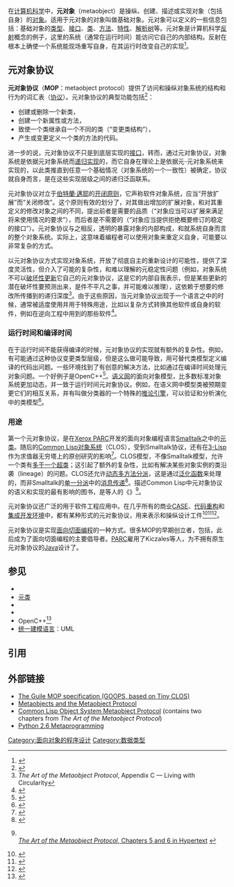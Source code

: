 {{noteTA
|G1=IT
}}
{{编程范式}}
在[[计算机科学|计算机科学]]中，'''元对象'''（metaobject）是操纵、创建、描述或实现对象（包括自身）的[[对象_(计算机科学)|对象]]。适用于元对象的对象叫做基础对象。元对象可以定义的一些信息包括：基础对象的[[类型系统|类型]]、[[接口_(计算机科学)|接口]]、[[类_(计算机科学)|类]]、[[方法_(计算机科学)|方法]]、[[特性_(计算机科学)|特性]]、[[解析树|解析树]]等。元对象是计算机科学[[反射_(计算机科学)|反射]]概念的例子，这里的系统（通常在运行时间）能访问它自己的内部结构。反射在根本上确使一个系统能现场重写自身，在其运行时改变自己的实现<ref>{{cite journal|last=Smith|first=Brian C|title=Procedural Reflection In Programming Languages|journal=MIT Technical Report|date=1982-01-01|issue=MIT-LCS-TR-272|url=http://publications.csail.mit.edu/lcs/specpub.php?id=840|access-date=16 December 2013|archive-url=https://web.archive.org/web/20151213034343/http://publications.csail.mit.edu/lcs/specpub.php?id=840|archive-date=13 December 2015}}</ref>。

== 元对象协议 ==
'''元对象协议'''（'''MOP'''：metaobject protocol）提供了访问和操纵对象系统的结构和行为的词汇表（[[协议_(面向对象编程)|协议]]）。元对象协议的典型功能包括<ref>{{cite journal|last=Foote|first=Brian|author2=Ralph Johnson|title=Reflective Facilities in Smalltalk-80|journal=Oopsla '89|pages=327–335|date=1–6 October 1989|url=http://www.laputan.org/ref89/ref89.html|access-date=16 December 2013|doi=10.1145/74877.74911|isbn=0897913337|archive-date=2021-03-24|archive-url=https://web.archive.org/web/20210324045422/http://www.laputan.org/ref89/ref89.html|dead-url=no}}</ref>：
*创建或删除一个新类，
*创建一个新属性或方法，
*致使一个类继承自一个不同的类（“变更类结构”），
*产生或变更定义一个类的方法的代码。

进一步的说，元对象协议不只是到底层实现的[[介面_(資訊科技)|接口]]，转而，通过元对象协议，对象系统是依据元对象系统而[[递归定义|递归实现]]的，而它自身在理论上是依据元-元对象系统来实现的，以此类推直到任意一个基础情况（对象系统的一个一致性{{en-link|状态 (计算机科学)|State (computer science)|状态}}）被确定，协议就自身而言，是在这些实现层级之间的递归泛函联系。

元对象协议对立于[[伯特蘭·邁耶|伯特蘭·邁耶]]的[[开闭原则|开闭原则]]，它声称软件对象系统，应当“开放扩展”而“关闭修改”。这个原则有效的划分了，对其做出增加的扩展对象，和对其重定义的修改对象之间的不同，提出前者是需要的品质（“对象应当可以扩展来满足将来使用情况的要求”），而后者是不需要的（“对象应当提供拒绝概要修订的稳定的接口”）。元对象协议与之相反，透明的暴露对象的内部构成，和就系统自身而言的整个对象系统。实际上，这意味着编程者可以使用对象来重定义自身，可能要以非常复杂的方式。

以元对象协议方式实现对象系统，开放了彻底自主的重新设计的可能性，提供了深度灵活性，但介入了可能的复杂性，和难以理解的元稳定性问题（例如，对象系统不可以[[持久性数据结构|破坏性更新]]它自己的元对象协议，这是它的内部自我表示，但是某些更新的潜在破坏性要预测出来，是件不平凡之事，并可能难以推理），这依赖于想要的修改所传播到的递归深度<ref name="AMOP text">''The Art of the Metaobject Protocol'', Appendix C — Living with Circularity</ref>。由于这些原因，当元对象协议出现于一个语言之中的时候，通常被适度使用并用于特殊用途，比如以复杂方式转换其他软件或自身的软件，例如在逆向工程中用到的那些软件<ref>{{cite book|last=Favre|first=Lilliana|title=MDA-Based Reverse Engineering of Object Oriented Code|year=2009|publisher=Springer|isbn=978-3-642-01861-9|author2=Liliana Martinez |author3=Claudia Pereira |doi=10.1007/978-3-642-01862-6_21}}</ref>。

=== 运行时间和编译时间 ===
在于运行时间不能获得编译的时候，元对象协议的实现就有额外的复杂性。例如，有可能通过这种协议变更类型层级，但是这么做可能导致，用可替代类模型定义编译的代码出问题。一些环境找到了有创意的解决方法，比如通过在编译时间处理元对象问题。一个好例子是OpenC++<ref>{{cite journal|last=Chiba|first=Shigeru|title=A Metaobject Protocol for C++|journal=Oopsla '95|pages=285–299|year=1995|url=http://citeseer.ist.psu.edu/viewdoc/summary?doi=10.1.1.15.7049|access-date=27 December 2013|doi=10.1145/217838.217868|isbn=978-0897917032|archive-date=2013-12-29|archive-url=https://web.archive.org/web/20131229045058/http://citeseer.ist.psu.edu/viewdoc/summary?doi=10.1.1.15.7049|dead-url=no}}</ref>。[[语义网|语义网]]的面向对象模型，比多数标准对象系统更加动态，并一致于运行时间元对象协议。例如，在语义网中模型类被预期变更它们的相互关系，并有叫做分类器的一个特殊的[[推理机|推论引擎]]，可以验证和分析演化中的类模型<ref>{{cite web|url=http://www.w3.org/2001/sw/BestPractices/SE/ODSD/|title=A Semantic Web Primer for Object-Oriented Software Developers|last1=Knublauch|first1=Holger|last2=Oberle|first2=Daniel|last3=Tetlow|first3=Phil|last4=Wallace|first4=Evan|publisher=[[W3C|W3C]]|date=2006-03-09|access-date=2008-07-30|archive-date=2018-01-06|archive-url=https://web.archive.org/web/20180106172902/http://www.w3.org/2001/sw/BestPractices/SE/ODSD/|dead-url=no}}</ref>。

=== 用途 ===
第一个元对象协议，是在[[Xerox_PARC|Xerox PARC]]开发的面向对象编程语言[[Smalltalk|Smalltalk]]之中的[[元类|元类]]。随后的[[Common_Lisp对象系统|Common Lisp对象系统]]（CLOS），受到Smalltalk协议，还有{{en-link|Brian Cantwell Smith||Brian C. Smith}}在[[反射_(计算机科学)|3-Lisp]]作为求值器无穷塔上的原创研究的影响<ref>{{cite book |title=The mystery of the tower revealed: A non-reflective description of the reflective tower |pages=298–307 |author1=Daniel P. Friedman |author2=Mitchell Wand |date=1988 |doi=10.1145/319838.319871 |chapter=The mystery of the tower revealed |isbn=978-0897912006 |chapter-url=https://www.semanticscholar.org/paper/54119198d387d5bca7717330b07322ff77b445db }}</ref>。CLOS模型，不像Smalltalk模型，允许一个类有[[多重继承|多于一个超类]]；这引起了额外的复杂性，比如有解决某些对象实例的类沿袭（lineage）的问题。CLOS还允许[[多分派|动态多方法分派]]，这是通过[[泛化函数|泛化函数]]来处理的，而非Smalltalk的[[单一分派|单一分派]]中的[[消息传递|消息传递]]<ref>{{cite web|title=Integrating Object-Oriented and Functional Programming|url=https://www.cip.ifi.lmu.de/~langeh/test/2004%20-%20Gabriel%20-%20CLOS%20-%20Integrating%20Object-Oriented%20and%20Functional%20Programming.pdf|access-date=7 July 2016|archive-date=2020-07-09|archive-url=https://web.archive.org/web/20200709230443/https://www.cip.ifi.lmu.de/~langeh/test/2004%20-%20Gabriel%20-%20CLOS%20-%20Integrating%20Object-Oriented%20and%20Functional%20Programming.pdf|dead-url=no}}</ref>。描述Common Lisp中元对象协议的语义和实现的最有影响的图书，是{{en-link|Gregor Kiczales}}等人的《{{en-link|元对象协议的艺术|The Art of the Metaobject Protocol}}》<ref>{{cite web|url=https://raw.githubusercontent.com/lisp-books/lisp-books/main/Art%20of%20Metaobject%20Protocol.pdf|title=The Art of the Metaobject Protocol|author={{en-link|Gregor Kiczales}}, Jim des Rivieres, {{en-link|Daniel G. Bobrow}}|year=1991|publisher=MIT Press|ISBN=0-262-61074-4|access-date=2022-03-11|archive-date=2022-02-05|archive-url=https://web.archive.org/web/20220205094725/https://raw.githubusercontent.com/lisp-books/lisp-books/main/Art%20of%20Metaobject%20Protocol.pdf}}<br />[https://clos-mop.hexstreamsoft.com/ ''The Art of the Metaobject Protocol'', Chapters 5 and 6 in Hypertext] {{Wayback|url=https://clos-mop.hexstreamsoft.com/ |date=20210406114149 }}</ref>。

元对象协议还广泛的用于软件工程应用中。在几乎所有的商业[[计算机辅助软件工程|CASE]]、[[代码重构|代码重构]]和[[集成开发环境|集成开发环境]]中，都有某种形式的元对象协议，用来表示和操纵设计工件<ref>{{cite journal|last=Johnson|first=Lewis|author2=David R. Harris |author3=Kevin M. Benner |author4=Martin S. Feather |title=Aries: The Requirements/Specification Facet for KBSA|journal=Rome Laboratory Final Technical Report|date=October 1992|volume=RL-TR-92-248}}</ref><ref>{{cite web|title=The Origin of Refine|url=http://www.metaware.fr/images/pdf/1_Metaware_The_Origin%20of_Refine_Whitepaper.pdf|work=www.metaware.fr|publisher=Metaware White Paper|access-date=6 January 2014|archive-url=https://web.archive.org/web/20140107000613/http://www.metaware.fr/images/pdf/1_Metaware_The_Origin%20of_Refine_Whitepaper.pdf|archive-date=7 January 2014}}</ref><ref>{{cite web|title=OMG's MetaObject Facility|url=http://www.omg.org/mof/|work=omg.org|publisher=Object Management Group|access-date=7 January 2014|archive-date=2021-05-11|archive-url=https://web.archive.org/web/20210511042053/https://www.omg.org/mof/|dead-url=no}}</ref>。

元对象协议是实现[[面向切面编程|面向切面编程]]的一种方式。很多MOP的早期创立者，包括{{en-link|Gregor Kiczales}}，此后成为了面向切面编程的主要倡导者。[[帕羅奧多研究中心|PARC]]雇用了Kiczales等人，为不拥有原生元对象协议的[[Java|Java]]设计了{{en-link|AspectJ}}。

==参见==
*{{en-link|种类 (类型论)|Kind (type theory)}}
*[[元类|元类]]
*{{en-link|Javassist}}
*{{en-link|Joose (框架)|Joose (framework)|Joose JavaScript元对象系统}}
*OpenC++<ref>{{Cite web |url=https://chibash.github.io/public/opencxx/ |title=OpenC++ Home Page |access-date=2021-03-28 |archive-date=2020-12-05 |archive-url=https://web.archive.org/web/20201205064333/https://chibash.github.io/public/opencxx/ |dead-url=no }}</ref>
*[[统一建模语言|统一建模语言]]：UML

==引用==
{{Reflist|2}}

==外部链接==
* [https://www.gnu.org/software/guile/docs/goops/MOP-Specification.html#MOP%20Specification The Guile MOP specification (GOOPS, based on Tiny CLOS)] {{Wayback|url=https://www.gnu.org/software/guile/docs/goops/MOP-Specification.html#MOP%20Specification |date=20210303124734 }}
* [https://www.gnu.org/software/guile/docs/goops/Metaobjects-and-the-Metaobject-Protocol.html Metaobjects and the Metaobject Protocol] {{Wayback|url=https://www.gnu.org/software/guile/docs/goops/Metaobjects-and-the-Metaobject-Protocol.html |date=20190918204741 }}
* [https://clos-mop.hexstreamsoft.com/ Common Lisp Object System Metaobject Protocol] {{Wayback|url=https://clos-mop.hexstreamsoft.com/ |date=20210406114149 }}  (contains two chapters from ''The Art of the Metaobject Protocol'')
* [http://python-3-patterns-idioms-test.readthedocs.org/en/latest/Metaprogramming.html Python 2.6 Metaprogramming] {{Wayback|url=http://python-3-patterns-idioms-test.readthedocs.org/en/latest/Metaprogramming.html |date=20160419113850 }}

{{数据类型}}

[[Category:面向对象的程序设计|Category:面向对象的程序设计]]
[[Category:数据类型|Category:数据类型]]